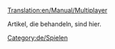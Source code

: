 [[Translation:en/Manual/Multiplayer]]

Artikel, die {{en/User/Pystro/Template/Link Translation|Multiplayer|De|Mehrspieler|Multiplayer-FAQ|Mehrspieler-FAQ|Mehrspieler}} behandeln, sind hier.

[[Category:de/Spielen]]